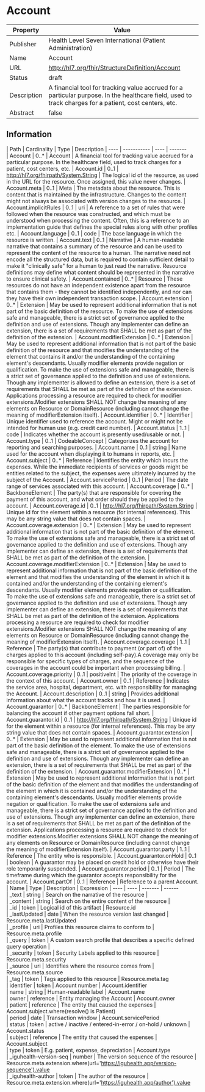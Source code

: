 
  # Account

  
|Property|Value|
|---|---|
|Publisher|Health Level Seven International (Patient Administration)|
|Name|Account|
|URL|http://hl7.org/fhir/StructureDefinition/Account|
|Status|draft|
|Description|A financial tool for tracking value accrued for a particular purpose.  In the healthcare field, used to track charges for a patient, cost centers, etc.|
|Abstract|false|

  ## Information
  <Tabs> <TabItem value="structure" label="Structure">
   | Path | Cardinality | Type | Description
  | ---- | ----------- | ---- | -------  
 | Account | 0..* | Account | A financial tool for tracking value accrued for a particular purpose.  In the healthcare field, used to track charges for a patient, cost centers, etc. 
 | Account.id | 0..1 | http://hl7.org/fhirpath/System.String | The logical id of the resource, as used in the URL for the resource. Once assigned, this value never changes. 
 | Account.meta | 0..1 | Meta | The metadata about the resource. This is content that is maintained by the infrastructure. Changes to the content might not always be associated with version changes to the resource. 
 | Account.implicitRules | 0..1 | uri | A reference to a set of rules that were followed when the resource was constructed, and which must be understood when processing the content. Often, this is a reference to an implementation guide that defines the special rules along with other profiles etc. 
 | Account.language | 0..1 | code | The base language in which the resource is written. 
 | Account.text | 0..1 | Narrative | A human-readable narrative that contains a summary of the resource and can be used to represent the content of the resource to a human. The narrative need not encode all the structured data, but is required to contain sufficient detail to make it "clinically safe" for a human to just read the narrative. Resource definitions may define what content should be represented in the narrative to ensure clinical safety. 
 | Account.contained | 0..* | Resource | These resources do not have an independent existence apart from the resource that contains them - they cannot be identified independently, and nor can they have their own independent transaction scope. 
 | Account.extension | 0..* | Extension | May be used to represent additional information that is not part of the basic definition of the resource. To make the use of extensions safe and manageable, there is a strict set of governance  applied to the definition and use of extensions. Though any implementer can define an extension, there is a set of requirements that SHALL be met as part of the definition of the extension. 
 | Account.modifierExtension | 0..* | Extension | May be used to represent additional information that is not part of the basic definition of the resource and that modifies the understanding of the element that contains it and/or the understanding of the containing element's descendants. Usually modifier elements provide negation or qualification. To make the use of extensions safe and manageable, there is a strict set of governance applied to the definition and use of extensions. Though any implementer is allowed to define an extension, there is a set of requirements that SHALL be met as part of the definition of the extension. Applications processing a resource are required to check for modifier extensions.Modifier extensions SHALL NOT change the meaning of any elements on Resource or DomainResource (including cannot change the meaning of modifierExtension itself). 
 | Account.identifier | 0..* | Identifier | Unique identifier used to reference the account.  Might or might not be intended for human use (e.g. credit card number). 
 | Account.status | 1..1 | code | Indicates whether the account is presently used/usable or not. 
 | Account.type | 0..1 | CodeableConcept | Categorizes the account for reporting and searching purposes. 
 | Account.name | 0..1 | string | Name used for the account when displaying it to humans in reports, etc. 
 | Account.subject | 0..* | Reference | Identifies the entity which incurs the expenses. While the immediate recipients of services or goods might be entities related to the subject, the expenses were ultimately incurred by the subject of the Account. 
 | Account.servicePeriod | 0..1 | Period | The date range of services associated with this account. 
 | Account.coverage | 0..* | BackboneElement | The party(s) that are responsible for covering the payment of this account, and what order should they be applied to the account. 
 | Account.coverage.id | 0..1 | http://hl7.org/fhirpath/System.String | Unique id for the element within a resource (for internal references). This may be any string value that does not contain spaces. 
 | Account.coverage.extension | 0..* | Extension | May be used to represent additional information that is not part of the basic definition of the element. To make the use of extensions safe and manageable, there is a strict set of governance  applied to the definition and use of extensions. Though any implementer can define an extension, there is a set of requirements that SHALL be met as part of the definition of the extension. 
 | Account.coverage.modifierExtension | 0..* | Extension | May be used to represent additional information that is not part of the basic definition of the element and that modifies the understanding of the element in which it is contained and/or the understanding of the containing element's descendants. Usually modifier elements provide negation or qualification. To make the use of extensions safe and manageable, there is a strict set of governance applied to the definition and use of extensions. Though any implementer can define an extension, there is a set of requirements that SHALL be met as part of the definition of the extension. Applications processing a resource are required to check for modifier extensions.Modifier extensions SHALL NOT change the meaning of any elements on Resource or DomainResource (including cannot change the meaning of modifierExtension itself). 
 | Account.coverage.coverage | 1..1 | Reference | The party(s) that contribute to payment (or part of) of the charges applied to this account (including self-pay).A coverage may only be responsible for specific types of charges, and the sequence of the coverages in the account could be important when processing billing. 
 | Account.coverage.priority | 0..1 | positiveInt | The priority of the coverage in the context of this account. 
 | Account.owner | 0..1 | Reference | Indicates the service area, hospital, department, etc. with responsibility for managing the Account. 
 | Account.description | 0..1 | string | Provides additional information about what the account tracks and how it is used. 
 | Account.guarantor | 0..* | BackboneElement | The parties responsible for balancing the account if other payment options fall short. 
 | Account.guarantor.id | 0..1 | http://hl7.org/fhirpath/System.String | Unique id for the element within a resource (for internal references). This may be any string value that does not contain spaces. 
 | Account.guarantor.extension | 0..* | Extension | May be used to represent additional information that is not part of the basic definition of the element. To make the use of extensions safe and manageable, there is a strict set of governance  applied to the definition and use of extensions. Though any implementer can define an extension, there is a set of requirements that SHALL be met as part of the definition of the extension. 
 | Account.guarantor.modifierExtension | 0..* | Extension | May be used to represent additional information that is not part of the basic definition of the element and that modifies the understanding of the element in which it is contained and/or the understanding of the containing element's descendants. Usually modifier elements provide negation or qualification. To make the use of extensions safe and manageable, there is a strict set of governance applied to the definition and use of extensions. Though any implementer can define an extension, there is a set of requirements that SHALL be met as part of the definition of the extension. Applications processing a resource are required to check for modifier extensions.Modifier extensions SHALL NOT change the meaning of any elements on Resource or DomainResource (including cannot change the meaning of modifierExtension itself). 
 | Account.guarantor.party | 1..1 | Reference | The entity who is responsible. 
 | Account.guarantor.onHold | 0..1 | boolean | A guarantor may be placed on credit hold or otherwise have their role temporarily suspended. 
 | Account.guarantor.period | 0..1 | Period | The timeframe during which the guarantor accepts responsibility for the account. 
 | Account.partOf | 0..1 | Reference | Reference to a parent Account. 
</TabItem>
 <TabItem value="searchparameter" label="Search Parameters">
   | Name | Type | Description  | Expression 
    | ---- | ---- | ------- | ------  
 | _text | string | Search on the narrative of the resource |   
 | _content | string | Search on the entire content of the resource |   
 | _id | token | Logical id of this artifact | Resource.id  
 | _lastUpdated | date | When the resource version last changed | Resource.meta.lastUpdated  
 | _profile | uri | Profiles this resource claims to conform to | Resource.meta.profile  
 | _query | token | A custom search profile that describes a specific defined query operation |   
 | _security | token | Security Labels applied to this resource | Resource.meta.security  
 | _source | uri | Identifies where the resource comes from | Resource.meta.source  
 | _tag | token | Tags applied to this resource | Resource.meta.tag  
 | identifier | token | Account number | Account.identifier  
 | name | string | Human-readable label | Account.name  
 | owner | reference | Entity managing the Account | Account.owner  
 | patient | reference | The entity that caused the expenses | Account.subject.where(resolve() is Patient)  
 | period | date | Transaction window | Account.servicePeriod  
 | status | token | active / inactive / entered-in-error / on-hold / unknown | Account.status  
 | subject | reference | The entity that caused the expenses | Account.subject  
 | type | token | E.g. patient, expense, depreciation | Account.type  
 | _iguhealth-version-seq | number | The version sequence of the resource | Resource.meta.extension.where(url='https://iguhealth.app/version-sequence').value  
 | _iguhealth-author | token | The author of the resource | Resource.meta.extension.where(url='https://iguhealth.app/author').value  

</TabItem>
</Tabs>